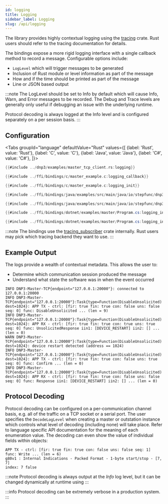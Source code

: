 ```yaml
---
id: logging
title: Logging
sidebar_label: Logging
slug: /api/logging
---
```



The library provides highly contextual logging using the [tracing](https://crates.io/crates/tracing) crate. Rust users should refer to the
tracing documentation for details.

The bindings expose a more rigid logging interface with a single callback method to record a message. Configurable options include:

* `LogLevel` which will trigger messages to be generated
* Inclusion of Rust module or level information as part of the message
* How and if the time should be printed as part of the message
* Line or JSON based output

:::note
The LogLevel should be set to Info by default which will cause Info, Warn, and Error messages to be recorded. The Debug and Trace levels are
generally only useful if debugging an issue with the underlying runtime.

Protocol decoding is always logged at the Info level and is configured separately on a per session basis.
:::

## Configuration

<Tabs
groupId="language"
defaultValue="Rust"
values={[
{label: 'Rust', value: 'Rust'},
{label: 'C', value: 'C'},
{label: 'Java', value: 'Java'},
{label: 'C#', value: 'C#'},
]}>
<TabItem value="Rust">

```rust
{{#include ../dnp3/examples/master_tcp_client.rs:logging}}
```

</TabItem>
<TabItem value="C">

```c
{{#include ../ffi/bindings/c/master_example.c:logging_callback}}

{{#include ../ffi/bindings/c/master_example.c:logging_init}}
```

</TabItem>
<TabItem value="Java">

```java
{{#include ../ffi/bindings/java/examples/src/main/java/io/stepfunc/dnp3rs/examples/MasterExample.java:logging_interface}}

{{#include ../ffi/bindings/java/examples/src/main/java/io/stepfunc/dnp3rs/examples/MasterExample.java:logging_init}}
```

</TabItem>
<TabItem value="C#">

```csharp
{{#include ../ffi/bindings/dotnet/examples/master/Program.cs:logging_interface}}

{{#include ../ffi/bindings/dotnet/examples/master/Program.cs:logging_init}}
```

</TabItem>
</Tabs>

:::note
The bindings use the [tracing_subscriber](https://crates.io/crates/tracing-subscriber) crate internally. Rust users may pick which tracing backend they want to
use.
:::

## Example Output

The logs provide a wealth of contextual metadata. This allows the user to:

* Determine which communication session produced the message
* Understand what state the software was in when the event occurred

```
INFO DNP3-Master-TCP{endpoint="127.0.0.1:20000"}: connected to 127.0.0.1:20000
INFO DNP3-Master-TCP{endpoint="127.0.0.1:20000"}:Task{type=Function(DisableUnsolicited) dest=1024}: APP TX - ctrl: [fir: true fin: true con: false uns: false seq: 0] func: DisableUnsolicited ... (len = 9)
INFO DNP3-Master-TCP{endpoint="127.0.0.1:20000"}:Task{type=Function(DisableUnsolicited) dest=1024}: APP RX - ctrl: [fir: true fin: true con: true uns: true seq: 0] func: UnsolicitedResponse iin1: [DEVICE_RESTART] iin2: [] ... (len = 0)
WARN DNP3-Master-TCP{endpoint="127.0.0.1:20000"}:Task{type=Function(DisableUnsolicited) dest=1024}: device restart detected (address == 1024)
INFO DNP3-Master-TCP{endpoint="127.0.0.1:20000"}:Task{type=Function(DisableUnsolicited) dest=1024}: APP TX - ctrl: [fir: true fin: true con: false uns: true seq: 0] func: Confirm ... (len = 0)
INFO DNP3-Master-TCP{endpoint="127.0.0.1:20000"}:Task{type=Function(DisableUnsolicited) dest=1024}: APP RX - ctrl: [fir: true fin: true con: false uns: false seq: 0] func: Response iin1: [DEVICE_RESTART] iin2: [] ... (len = 0)
```

## Protocol Decoding

Protocol decoding can be configured on a per-communication channel basis, e.g. all of the traffic on a TCP socket or a serial port. The user specifies the
`DecodeLogLevel` when creating a master or outstation instance which controls what level of decoding (including none) will take place. Refer to language
specific API documentation for the meaning of each enumeration value. The decoding can even show the value of individual fields within objects:

```
APP TX - ctrl: [fir: true fin: true con: false uns: false seq: 1] func: Write ... (len = 6)
g80v1 : Internal Indications - Packed Format - 1-byte start/stop - [7, 7]
index: 7 false
```

:::note
Protocol decoding is always output at the *Info* log level, but it can be changed dynamically at runtime using
:::

:::info
Protocol decoding can be extremely verbose in a production system.
:::


